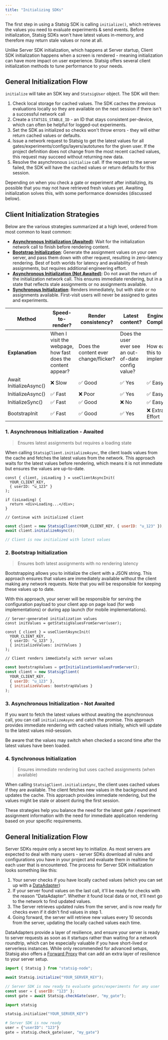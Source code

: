 ```yaml
---
title: "Initializing SDKs"
---
```


The first step in using a Statsig SDK is calling `initialize()`, which retrieves the values you need to evaluate experiments & send events. Before initialization, Statsig SDKs won't have latest values in-memory, and therefore may return stale values or none at all.

Unlike Server SDK initialization, which happens at Server startup, Client SDK initialization happens when a screen is rendered - meaning initialization can have more impact on user experience. Statsig offers several client initialization methods to tune performance to your needs.

<Tabs>
<Tab title="Client SDKs">

## General Initialization Flow

`initialize` will take an SDK key and `StatsigUser` object. The SDK will then:
1. Check local storage for cached values. The SDK caches the previous evaluations locally so they are available on the next session if there isn't a successful network call
2. Create a `STATSIG_STABLE_ID` - an ID that stays consistent per-device, which can often be helpful for logged-out experiments.
3. Set the SDK as initialized so checks won't throw errors - they will either return cached values or defaults.
4. Issue a network request to Statsig to get the latest values for all gates/experiments/configs/layers/autotunes for the given user. If the project definition does not change from the most recent cached values, this request may succeed without returning new data.
5. Resolve the asynchronous `initialize` call. If the request to the server failed, the SDK will have the cached values or return defaults for this session.

Depending on when you check a gate or experiment after initializing, its possible that you may not have retrieved fresh values yet. Awaiting initialization solves this, with some performance downsides (discussed below).

## Client Initialization Strategies

Below are the various strategies summarized at a high level, ordered from most common to least common:

- [**Asynchronous Initialization (Awaited)**](#1-asynchronous-initialization---awaited): Wait for the initialization network call to finish before rendering content.
- [**Bootstrap Initialization**](#2-bootstrap-initialization): Generate the assignment values on your own server, and pass them down with other request, resulting in zero-latency rendering. Best of both worlds for latency and availability of fresh assignments, but requires additional engineering effort.
- [**Asynchronous Initialization (Not Awaited)**](#3-asynchronous-initialization---not-awaited): Do not await the return of the initialization network call. This ensures immediate rendering, but in a state that reflects stale assignments or no assignments available.
- [**Synchronous Initialization**](#4-synchronous-initialization): Renders immediately, but with stale or no assignments available. First-visit users will never be assigned to gates and experiments.

| Method | Speed-to-render? | Render consistency? | Latest content? | Engineering Complexity? |
|-------------------------|---------------------|-----------------|-----------------|------------------|
| **Explanation** | When I visit the webpage, how fast does the content appear? | Does the content ever change/flicker? | Does the user ever see an out-of-date config value? | How easy is this to implement? |
| Await InitializeAsync() | ❌ Slow | ✅ Good | ✅ Yes | ✅ Easy |
| InitializeAsync() | ✅ Fast | ❌ Poor | ✅ Yes | ✅ Easy |
| InitializeSync() | ✅ Fast | ✅ Good | ❌ No | ✅ Easy |
| BootstrapInit | ✅ Fast | ✅ Good | ✅ Yes | ❌ Extra Effort |

### 1. Asynchronous Initialization - Awaited
> Ensures latest assignments but requires a loading state

When calling `StatsigClient.initializeAsync`, the client loads values from the cache and fetches the latest values from the network. This approach waits for the latest values before rendering, which means it is not immediate but ensures the values are up-to-date.

<CodeGroup>

```tsx React Example
const { client, isLoading } = useClientAsyncInit(
  YOUR_CLIENT_KEY,
  { userID: "u_123" }
);

if (isLoading) {
  return <div>Loading...</div>;
}

// Continue with initialized client
```

```js JavaScript Example
const client = new StatsigClient(YOUR_CLIENT_KEY, { userID: "u_123" });
await client.initializeAsync();

// Client is now initialized with latest values
```

</CodeGroup>

### 2. Bootstrap Initialization
> Ensures both latest assignments with no rendering latency

Bootstrapping allows you to initialize the client with a JSON string. This approach ensures that values are immediately available without the client making any network requests. Note that you will be responsible for keeping these values up to date.

With this approach, your server will be responsible for serving the configuration payload to your client app on page load (for web implementations) or during app launch (for mobile implementations).

<CodeGroup>

```tsx React Bootstrap
// Server-generated initialization values
const initValues = getStatsigValuesFromServer(user);

const { client } = useClientAsyncInit(
  YOUR_CLIENT_KEY,
  { userID: "u_123" },
  { initializeValues: initValues }
);

// Client renders immediately with server values
```

```js JavaScript Bootstrap
const bootstrapValues = getInitializationValuesFromServer();
const client = new StatsigClient(
  YOUR_CLIENT_KEY,
  { userID: "u_123" },
  { initializeValues: bootstrapValues }
);
```

</CodeGroup>

### 3. Asynchronous Initialization - Not Awaited

If you want to fetch the latest values without awaiting the asynchronous call, you can call `initializeAsync` and catch the promise.
This approach provides immediate rendering with cached values initially, which will update to the latest values mid-session.

<Warning>
Be aware that the values may switch when checked a second time after the latest values have been loaded.
</Warning>

### 4. Synchronous Initialization
> Ensures immediate rendering but uses cached assignments (when available)

When calling `StatsigClient.initializeSync`, the client uses cached values if they are available. The client fetches new values in the background and updates the cache. This approach provides immediate rendering, but the values might be stale or absent during the first session.

These strategies help you balance the need for the latest gate / experiment assignment information with the need for immediate application rendering based on your specific requirements.

</Tab>
<Tab title="Server SDKs">

## General Initialization Flow

Server SDKs require only a secret key to initialize. As most servers are expected to deal with many users - server SDKs download all rules and configurations you have in your project and evaluate them in realtime for each user that is encountered. The process for Server SDK initialization looks something like this:

1. Your server checks if you have locally cached values (which you can set up with a [DataAdapter](/server/concepts/data_store/))
2. If your server found values on the last call, it'll be ready for checks with the reason "DataAdapter". Whether it found local data or not, it'll next go to the network to find updated values.
3. The Server retrieves updated rules from the server, and is now ready for checks even if it didn't find values in step 1.
4. Going forward, the server will retrieve new values every 10 seconds from the server, updating the locally cached values each time.

DataAdapters provide a layer of resilience, and ensure your server is ready to server requests as soon as it startups rather than waiting for a network roundtrip, which can be especially valuable if you have short-lived or serverless instances. While only recommended for advanced setups, Statsig also offers a [Forward Proxy](/server/concepts/forward_proxy/) that can add an extra layer of resilience to your server setup.

<CodeGroup>

```js Node.js Initialization
import { Statsig } from "statsig-node";

await Statsig.initialize("YOUR_SERVER_KEY");

// Server SDK is now ready to evaluate gates/experiments for any user
const user = { userID: "123" };
const gate = await Statsig.checkGate(user, "my_gate");
```

```python Python Initialization
import statsig

statsig.initialize("YOUR_SERVER_KEY")

# Server SDK is now ready
user = {"userID": "123"}
gate = statsig.check_gate(user, "my_gate")
```

</CodeGroup>

</Tab>
</Tabs>
